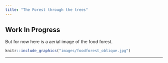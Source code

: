 ```yaml
---
title: "The Forest through the trees"
---
```


## Work In Progress

But for now here is a aerial image of the food forest.

```r
knitr::include_graphics("images/foodforest_oblique.jpg")
```


***